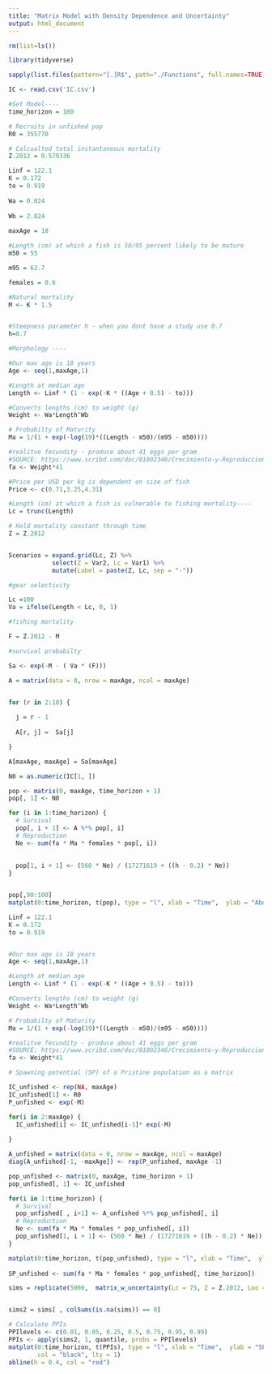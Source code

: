 ```yaml
---
title: "Matrix Model with Density Dependence and Uncertainty"
output: html_document
---
```


```r
rm(list=ls())

library(tidyverse)

sapply(list.files(pattern="[.]R$", path="./Functions", full.names=TRUE), source)

IC <- read.csv('IC.csv')

#Set Model----
time_horizon = 100

# Recruits in unfished pop
R0 = 355770

# Calcualted total instantaneous mortality
Z.2012 = 0.579336

```


```r
Linf = 122.1
K = 0.172
to = 0.919
  
Wa = 0.024
  
Wb = 2.824
  
maxAge = 18

#Length (cm) at which a fish is 50/95 percent likely to be mature
m50 = 55

m95 = 62.7

females = 0.6

#Natural mortality
M <- K * 1.5


#Steepness parameter h - when you dont have a study use 0.7
h=0.7
```



```r
#Morphology ----

#Our max age is 18 years
Age <- seq(1,maxAge,1)

#Length at median age 
Length <- Linf * (1 - exp(-K * ((Age + 0.5) - to)))

#Converts lengths (cm) to weight (g)
Weight <- Wa*Length^Wb

# Probabilty of Maturity
Ma = 1/(1 + exp(-log(19)*((Length - m50)/(m95 - m50))))

#realitve fecundity - produce about 41 eggs per gram 
#SOURCE: https://www.scribd.com/doc/81002346/Crecimiento-y-Reproduccion-de-corvina
fa <- Weight*41

#Price per USD per kg is dependent on size of fish
Price <- c(0.71,3.25,4.31)


```

```r
#Length (cm) at which a fish is vulnerable to fishing mortality----
Lc = trunc(Length)

# Hold mortality constant through time
Z = Z.2012


Scenarios = expand.grid(Lc, Z) %>%
            select(Z = Var2, Lc = Var1) %>%
            mutate(Label = paste(Z, Lc, sep = "-"))
```


```r
#gear selectivity

Lc =100
Va = ifelse(Length < Lc, 0, 1)

#fishing mortality

F = Z.2012 - M 

#survival probabilty

Sa <- exp(-M - ( Va * (F)))

```


```r

A = matrix(data = 0, nrow = maxAge, ncol = maxAge)


for (r in 2:18) {
  
  j = r - 1 
  
  A[r, j] =  Sa[j]

}

A[maxAge, maxAge] = Sa[maxAge]

```


```r

N0 = as.numeric(IC[1, ])

pop <- matrix(0, maxAge, time_horizon + 1)
pop[, 1] <- N0

for (i in 1:time_horizon) {
  # Survival
  pop[, i + 1] <- A %*% pop[, i]
  # Reproduction
  Ne <- sum(fa * Ma * females * pop[, i])
  
  
  pop[1, i + 1] <- (560 * Ne) / (17271619 + ((h - 0.2) * Ne))
}


pop[,90:100]
matplot(0:time_horizon, t(pop), type = "l", xlab = "Time",  ylab = "Abundance")

```
```r


Linf = 122.1
K = 0.172
to = 0.919


#Our max age is 18 years
Age <- seq(1,maxAge,1)

#Length at median age 
Length <- Linf * (1 - exp(-K * ((Age + 0.5) - to)))

#Converts lengths (cm) to weight (g)
Weight <- Wa*Length^Wb

# Probabilty of Maturity
Ma = 1/(1 + exp(-log(19)*((Length - m50)/(m95 - m50))))

#realitve fecundity - produce about 41 eggs per gram 
#SOURCE: https://www.scribd.com/doc/81002346/Crecimiento-y-Reproduccion-de-corvina
fa <- Weight*41
```


```r
# Spawning potential (SP) of a Pristine population as a matrix

IC_unfished <- rep(NA, maxAge) 
IC_unfished[1] <- R0 
P_unfished <- exp(-M)

for(i in 2:maxAge) {
  IC_unfished[i] <- IC_unfished[i-1]* exp(-M)
  
}

A_unfished = matrix(data = 0, nrow = maxAge, ncol = maxAge)
diag(A_unfished[-1, -maxAge]) <- rep(P_unfished, maxAge -1)

pop_unfished <- matrix(0, maxAge, time_horizon + 1)
pop_unfished[, 1] <- IC_unfished

for(i in 1:time_horizon) {
  # Survival
  pop_unfished[ , i+1] <- A_unfished %*% pop_unfished[, i]
  # Reproduction
  Ne <- sum(fa * Ma * females * pop_unfished[, i])
  pop_unfished[1, i + 1] <- (560 * Ne) / (17271619 + ((h - 0.2) * Ne))
}

matplot(0:time_horizon, t(pop_unfished), type = "l", xlab = "Time",  ylab = "Abundance")
  
SP_unfished <- sum(fa * Ma * females * pop_unfished[, time_horizon])
```


```r
sims = replicate(5000,  matrix_w_uncertainty(Lc = 75, Z = Z.2012, Loo = Linf, k = K, t0 = to, maxAge = 18))


sims2 = sims[ , colSums(is.na(sims)) == 0]
```


```r
# Calculate PPIs
PPIlevels <- c(0.01, 0.05, 0.25, 0.5, 0.75, 0.95, 0.99)
PPIs <- apply(sims2, 1, quantile, probs = PPIlevels)
matplot(0:time_horizon, t(PPIs), type = "l", xlab = "Time",  ylab = "SPR", 
        col = "black", lty = 1)
abline(h = 0.4, col = "red")
```

